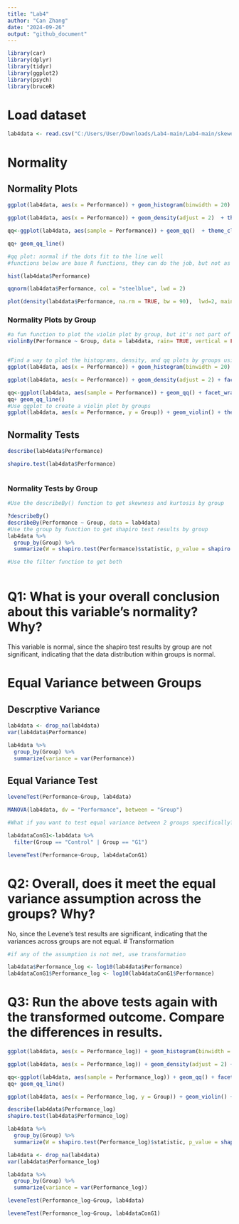 ---
title: "Lab4"
author: "Can Zhang"
date: "2024-09-26"
output: "github_document"
---

```{r}
library(car)
library(dplyr)
library(tidyr)
library(ggplot2)
library(psych)
library(bruceR)

```

# Load dataset
```{r}

lab4data <- read.csv("C:/Users/User/Downloads/Lab4-main/Lab4-main/skewed.csv")

```


# Normality
## Normality Plots
```{r}


ggplot(lab4data, aes(x = Performance)) + geom_histogram(binwidth = 20) + theme_classic()

ggplot(lab4data, aes(x = Performance)) + geom_density(adjust = 2)  + theme_classic()

qq<-ggplot(lab4data, aes(sample = Performance)) + geom_qq()  + theme_classic()

qq+ geom_qq_line()

#qq plot: normal if the dots fit to the line well
#functions below are base R functions, they can do the job, but not as customizable as ggplot

hist(lab4data$Performance)

qqnorm(lab4data$Performance, col = "steelblue", lwd = 2)

plot(density(lab4data$Performance, na.rm = TRUE, bw = 90),  lwd=2, main = "")

```

### Normality Plots by Group
```{r}

#a fun function to plot the violin plot by group, but it's not part of ggplot
violinBy(Performance ~ Group, data = lab4data, rain= TRUE, vertical = FALSE)


#Find a way to plot the histograms, density, and qq plots by groups using ggplot
ggplot(lab4data, aes(x = Performance)) + geom_histogram(binwidth = 20) + facet_wrap(~Group) + theme_classic()

ggplot(lab4data, aes(x = Performance)) + geom_density(adjust = 2) + facet_wrap(~Group) + theme_classic()

qq<-ggplot(lab4data, aes(sample = Performance)) + geom_qq() + facet_wrap(~Group) + theme_classic()
qq+ geom_qq_line()
#Use ggplot to create a violin plot by groups
ggplot(lab4data, aes(x = Performance, y = Group)) + geom_violin() + theme_classic()

```


## Normality Tests
```{r}

describe(lab4data$Performance)

shapiro.test(lab4data$Performance)



```

### Normality Tests by Group
```{r}

#Use the describeBy() function to get skewness and kurtosis by group

?describeBy()
describeBy(Performance ~ Group, data = lab4data)
#Use the group by function to get shapiro test results by group
lab4data %>%
  group_by(Group) %>%
  summarize(W = shapiro.test(Performance)$statistic, p_value = shapiro.test(Performance)$p.value)

#Use the filter function to get both



```
# Q1: What is your overall conclusion about this variable's normality? Why?
This variable is normal, since the shapiro test results by group are not significant, indicating that the data distribution within groups is normal.

# Equal Variance between Groups
## Descrptive Variance
```{r}

lab4data <- drop_na(lab4data)
var(lab4data$Performance)

lab4data %>%
  group_by(Group) %>%
  summarize(variance = var(Performance))


```

## Equal Variance Test
```{r}


leveneTest(Performance~Group, lab4data)

MANOVA(lab4data, dv = "Performance", between = "Group")

#What if you want to test equal variance between 2 groups specifically? 

lab4dataConG1<-lab4data %>%
  filter(Group == "Control" | Group == "G1")

leveneTest(Performance~Group, lab4dataConG1)


```

# Q2: Overall, does it meet the equal variance assumption across the groups? Why?
No, since the Levene's test results are significant, indicating that the variances across groups are not equal.
# Transformation
```{r}

#if any of the assumption is not met, use transformation 

lab4data$Performance_log <- log10(lab4data$Performance)
lab4dataConG1$Performance_log <- log10(lab4dataConG1$Performance)


```

# Q3: Run the above tests again with the transformed outcome. Compare the differences in results. 
```{r}

ggplot(lab4data, aes(x = Performance_log)) + geom_histogram(binwidth = 0.25) + facet_wrap(~Group) + theme_classic()

ggplot(lab4data, aes(x = Performance_log)) + geom_density(adjust = 2) + facet_wrap(~Group) + theme_classic()

qq<-ggplot(lab4data, aes(sample = Performance_log)) + geom_qq() + facet_wrap(~Group) + theme_classic()
qq+ geom_qq_line()

ggplot(lab4data, aes(x = Performance_log, y = Group)) + geom_violin() + theme_bruce()

describe(lab4data$Performance_log)
shapiro.test(lab4data$Performance_log)

lab4data %>%
  group_by(Group) %>%
  summarize(W = shapiro.test(Performance_log)$statistic, p_value = shapiro.test(Performance_log)$p.value)

lab4data <- drop_na(lab4data)
var(lab4data$Performance_log)

lab4data %>%
  group_by(Group) %>%
  summarize(variance = var(Performance_log))

leveneTest(Performance_log~Group, lab4data)

leveneTest(Performance_log~Group, lab4dataConG1)

```